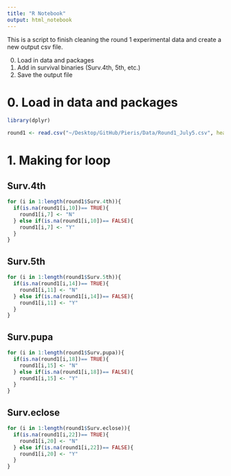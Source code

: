 ```yaml
---
title: "R Notebook"
output: html_notebook
---
```


This is a script to finish cleaning the round 1 experimental data and create a new output csv file. 

0. Load in data and packages
1. Add in survival binaries (Surv.4th, 5th, etc.)
2. Save the output file

# 0. Load in data and packages
```r
library(dplyr)
```

```r
round1 <- read.csv("~/Desktop/GitHub/Pieris/Data/Round1_July5.csv", header = TRUE)
```

# 1. Making for loop 

## Surv.4th
```r
for (i in 1:length(round1$Surv.4th)){
  if(is.na(round1[i,10])== TRUE){
    round1[i,7] <- "N"
  } else if(is.na(round1[i,10])== FALSE){
    round1[i,7] <- "Y"
  }
}
```

## Surv.5th
```r
for (i in 1:length(round1$Surv.5th)){
  if(is.na(round1[i,14])== TRUE){
    round1[i,11] <- "N"
  } else if(is.na(round1[i,14])== FALSE){
    round1[i,11] <- "Y"
  }
}
```

## Surv.pupa
```r
for (i in 1:length(round1$Surv.pupa)){
  if(is.na(round1[i,18])== TRUE){
    round1[i,15] <- "N"
  } else if(is.na(round1[i,18])== FALSE){
    round1[i,15] <- "Y"
  }
}
```

## Surv.eclose
```r
for (i in 1:length(round1$Surv.eclose)){
  if(is.na(round1[i,22])== TRUE){
    round1[i,20] <- "N"
  } else if(is.na(round1[i,22])== FALSE){
    round1[i,20] <- "Y"
  }
}
```